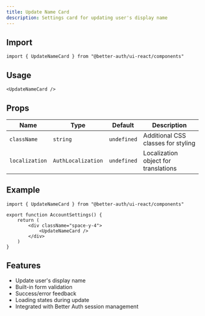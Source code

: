 ```yaml
---
title: Update Name Card
description: Settings card for updating user's display name
---
```


<ShowCase 
    dark="/screenshots/update-name-card-dark.png"
    light="/screenshots/update-name-card-light.png"
/>

## Import

```tsx
import { UpdateNameCard } from "@better-auth/ui-react/components"
```

## Usage

```tsx
<UpdateNameCard />
```

## Props

| Name           | Type                | Default     | Description                                |
|----------------|---------------------|-------------|--------------------------------------------|
| `className`    | `string`            | `undefined` | Additional CSS classes for styling         |
| `localization` | `AuthLocalization`  | `undefined` | Localization object for translations       |

## Example

```tsx
import { UpdateNameCard } from "@better-auth/ui-react/components"

export function AccountSettings() {
    return (
        <div className="space-y-4">
            <UpdateNameCard />
        </div>
    )
}
```

## Features

- Update user's display name
- Built-in form validation
- Success/error feedback
- Loading states during update
- Integrated with Better Auth session management 